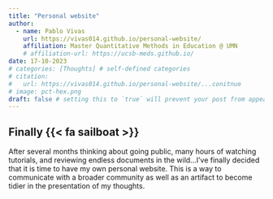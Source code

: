 ```yaml
---
title: "Personal website"
author:
  - name: Pablo Vivas
    url: https://vivas014.github.io/personal-website/
    affiliation: Master Quantitative Methods in Education @ UMN
    # affiliation-url: https://ucsb-meds.github.io/ 
date: 17-10-2023
# categories: [Thoughts] # self-defined categories
# citation: 
#   url: https://vivas014.github.io/personal-website/...conitnue
# image: pct-hex.png
draft: false # setting this to `true` will prevent your post from appearing on your listing page until you're ready!
---
```


## Finally {{< fa sailboat >}}

After several months thinking about going public, many hours of watching tutorials, and reviewing endless documents in the wild...I've finally decided that it is time to have my own personal website. This is a way to communicate with a broader community as well as an artifact to become tidier in the presentation of my thoughts.
